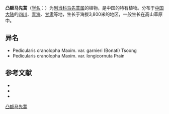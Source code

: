 {{Speciesbox
| name = 凸额马先蒿
| status = 
| status_system = 
| image =
| genus = Pedicularis
| species = cranolopha
| authority = Maxim.
| subdivision_ranks =[[变种|变种]]
| subdivision =
* 凸额马先蒿 ''P. c.'' var. ''cranolopha''
* 凸额马先蒿长角变种 ''P. c.'' var. ''longicornuta''
* 凸额马先蒿格氏变种 ''P. c.'' var. ''garnieri''
}}

'''凸额马先蒿'''（[[学名|学名]]：{{lang|la|''Pedicularis cranolopha''}}）为[[列当科|列当科]][[马先蒿属|马先蒿属]]的植物，是中国的特有植物。分布于[[中国大陆|中国大陆]]的[[四川|四川]]、[[青海|青海]]、[[甘肃|甘肃]]等地，生长于海拔3,800米的地区，一般生长在高山草原中。

== 异名 ==
* Pedicularis cranolopha Maxim. var. garnieri (Bonati) Tsoong
* Pedicularis cranolopha Maxim. var. longicornuta Prain

== 参考文献 ==
<div class="references-small">
* {{cite web| url =http://www.bioinfo.cn/db05/KmzwSpecies.php?action=view&id=21224| title =凸额马先蒿（变种）| work =《中国高等植物数据库全库》| publisher =中国科学院微生物研究所| author =昆明植物研究所| accessdate =2009-02-25| deadurl =yes| archiveurl =https://web.archive.org/web/20160305053810/http://www.bioinfo.cn/db05/KmzwSpecies.php?action=view&id=21224| archivedate =2016-03-05}}
* {{CPNI| zh=凸额马先蒿长角变种 | id=091-44474 | binomial=Pedicularis cranolopha | authority=Prain | var=longicornuta | accessdate=2013-01-17}}
* {{CPNI| zh=凸额马先蒿格氏变种 | id=091-44481 | binomial=Pedicularis cranolopha | authority=(Bonati) Tsoong | var=garnieri | accessdate=2013-01-17}}
</div>
{{Taxonbar|from=Q10896523}}

[[Category:马先蒿属|凸额马先蒿]]


{{植物小作品}}